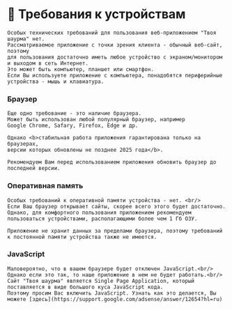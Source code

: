 # 🔧 Требования к устройствам

    Особых технических требований для пользования веб-приложением "Твоя шаурма" нет.
    Рассматриваемое приложение с точки зрения клиента - обычный веб-сайт, поэтому
    для пользования достаточно иметь любое устройство с экраном/монитором и выходом в сеть Интернет.
    Это может быть компьютер, планшет или смартфон. 
    Если Вы используете приложение с компьютера, понадобятся периферийные устройства - мышь и клавиатура.
    
### Браузер
    
    Еще одно требование - это наличие браузера. 
    Может быть использован любой популярный браузер, например 
    Google Chrome, Safary, Firefox, Edge и др.
    
    Однако <b>стабильная работа приложения гарантирована только на браузерах, 
    версии которых обновлены не позднее 2025 года</b>. 
    
    Рекомендуем Вам перед использованием приложения обновить браузер до последней версии.   

### Оперативная память

    Особых требований к оперативной памяти устройства - нет. <br/>
    Если Ваш браузер открывает сайты, скорее всего этого будет достаточно.   
    Однако, для комфортного пользования приложением рекомендуем пользоваться устройствами, располагающими более чем 1 Гб ОЗУ.

    Приложение не хранит данных за пределами браузера, поэтому требований к постоянной памяти устройства также не имеется. 

### JavaScript

    Маловероятно, что в вашем браузере будет отключен JavaScript.<br/>
    Однако если это так, то наше приложение в нем не будет работать.<br/> 
    Сайт "Твоя шаурма" является Single Page Application, который поставляется в виде большого куса JavaScript кода.
    Поэтому просим Вас включить JavaScript. Узнать как это делается, Вы можете [здесь](https://support.google.com/adsense/answer/12654?hl=ru)



